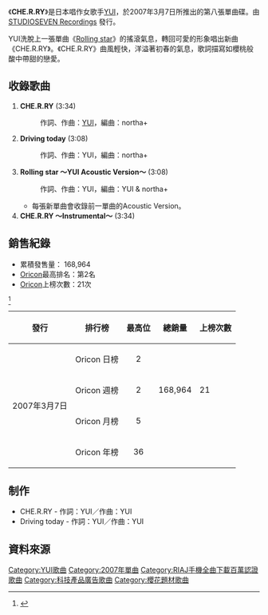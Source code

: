 {{Infobox Single
| Name        = CHE.R.RY
| Artist      = [[YUI|YUI]]
| Released    = 2007年3月7日
| Cover       = CHERRY.jpg
| Genre       = [[J-POP|J-POP]]
| Length      = 
| Label       = [[STUDIOSEVEN_Recordings|STUDIOSEVEN Recordings]]
| Producer    = Hisashi Kondo<small>（Sony Music Records的音樂總監）</small>
| Writer = YUI 
| Last single  = [[Rolling_star|Rolling star]]<br />（2006年）
| This single  = '''CHE.R.RY'''<br />（2007年）
| Next single  = [[My_Generation/Understand|My Generation<br />/Understand]]<br />（2007年）
}}

《'''CHE.R.RY'''》是日本唱作女歌手[[YUI|YUI]]，於2007年3月7日所推出的第八張單曲碟。由 [[STUDIOSEVEN_Recordings|STUDIOSEVEN Recordings]] 發行。

YUI洗脫上一張單曲《[[Rolling_star|Rolling star]]》的搖滾氣息，轉回可愛的形象唱出新曲《CHE.R.RY》。《CHE.R.RY》曲風輕快，洋溢著初春的氣息，歌詞描寫如櫻桃般酸中帶甜的戀愛。
<!--
本作以初回生產限定盤（CD+DVD）和通常盤（CDのみ）兩種形式發售。初回生產限定盤は表題曲《CHE.R.RY》のLISMO!Versionのミュージック・ビデオDVD付き。
-->

== 收錄歌曲 ==
# '''CHE.R.RY''' (3:34)
#: 作詞、作曲：[[YUI_(歌手)|YUI]]，編曲：northa+
# '''Driving today''' (3:08)
#: 作詞、作曲：YUI，編曲：northa+
# '''Rolling star ～YUI Acoustic Version～''' (3:08)
#: 作詞、作曲：YUI，編曲：YUI & northa+
#*每張新單曲會收錄前一單曲的Acoustic Version。
# '''CHE.R.RY ～Instrumental～''' (3:34)

== 銷售紀錄 ==
*累積發售量： 168,964
*[[Oricon|Oricon]]最高排名：第2名
*[[Oricon|Oricon]]上榜次數：21次
<ref>{{Cite web |url=http://www.oricon.co.jp/music/release/d/695456/1/ |title=Oricon |accessdate=2008-01-08 |archive-date=2008-01-13 |archive-url=https://web.archive.org/web/20080113055523/http://www.oricon.co.jp/music/release/d/695456/1/ |dead-url=no }}</ref>

{| class="wikitable"
!發行
!排行榜
!最高位
!總銷量
!上榜次數 
|-
|rowspan="4"|2007年3月7日
|Oricon 日榜
|align="center"|2
|
|
|-
|Oricon 週榜
|align="center"|2
|168,964
|21
|-
|Oricon 月榜
|align="center"|5
|
|
|-
|Oricon 年榜
|align="center"|36
|
|
|}

== 制作 ==
*CHE.R.RY - 作詞：YUI／作曲：YUI
*Driving today    - 作詞：YUI／作曲：YUI

== 資料來源 ==
<div class="references-small"><references /></div>

{{YUI}}
{{日本唱片協會手機全曲下載百萬認證歌曲}}

[[Category:YUI歌曲|Category:YUI歌曲]]
[[Category:2007年單曲|Category:2007年單曲]]
[[Category:RIAJ手機全曲下載百萬認證歌曲|Category:RIAJ手機全曲下載百萬認證歌曲]]
[[Category:科技產品廣告歌曲|Category:科技產品廣告歌曲]]
[[Category:櫻花題材歌曲|Category:櫻花題材歌曲]]